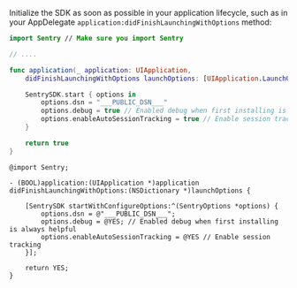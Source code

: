Initialize the SDK as soon as possible in your application lifecycle, such as in your AppDelegate `application:didFinishLaunchingWithOptions` method:

```swift
import Sentry // Make sure you import Sentry

// ....

func application(_ application: UIApplication,
    didFinishLaunchingWithOptions launchOptions: [UIApplication.LaunchOptionsKey: Any]?) -> Bool {

    SentrySDK.start { options in
        options.dsn = "___PUBLIC_DSN___"
        options.debug = true // Enabled debug when first installing is always helpful
        options.enableAutoSessionTracking = true // Enable session tracking
    }

    return true
}
```

```objc
@import Sentry;

- (BOOL)application:(UIApplication *)application didFinishLaunchingWithOptions:(NSDictionary *)launchOptions {

    [SentrySDK startWithConfigureOptions:^(SentryOptions *options) {
        options.dsn = @"___PUBLIC_DSN___";
        options.debug = @YES; // Enabled debug when first installing is always helpful
        options.enableAutoSessionTracking = @YES // Enable session tracking
    }];

    return YES;
}
```
